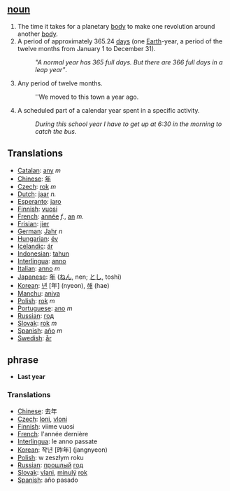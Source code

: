 ==[[noun]]==

# The time it takes for a planetary [[body]] to make one revolution around another [[body]].
# A period of approximately 365.24 [[day]]s (one [[Earth]]-year, a period of  the twelve months from January 1 to December 31).
#:'' "A normal year has 365 full days. But there are 366 full days in a leap year" ''.
#Any period of twelve months. 
#:''We moved to this town a year ago. 
#A scheduled part of a calendar year spent in a specific activity. 
#:''During this school year I have to get up at 6:30 in the morning to catch the bus.''

==Translations==
*[[Catalan]]: [[any]] ''m''
*[[Chinese]]: [[年]]
*[[Czech]]: [[rok]] ''m''
*[[Dutch]]: [[jaar]] ''n.''
*[[Esperanto]]: [[jaro]]
*[[Finnish]]: [[vuosi]]
*[[French]]: [[année]] ''f.'', [[an]] ''m.''
*[[Frisian]]: [[jier]]
*[[German]]: [[Jahr]] ''n''
*[[Hungarian]]: [[év]]
*[[Icelandic]]: [[ár]]
*[[Indonesian]]: [[tahun]]
*[[Interlingua]]: [[anno]]
*[[Italian]]: [[anno]] ''m''
*[[Japanese]]: [[年]] ([[ねん]], nen; [[とし]], toshi)
*[[Korean]]: [[년]] [年] (nyeon), [[해]] (hae)
*[[Manchu]]: [[aniya]]
*[[Polish]]: [[rok]] ''m''
*[[Portuguese]]: [[ano]] ''m''
*[[Russian]]: [[год]]
*[[Slovak]]: [[rok]] ''m''
*[[Spanish]]: [[año]] ''m''
*[[Swedish]]: [[år]]

== phrase ==

*'''Last year'''

===Translations===
*[[Chinese]]: 去年
*[[Czech]]: [[loni]], [[vloni]]
*[[Finnish]]: viime vuosi
*[[French]]: l'année dernière
*[[Interlingua]]: le anno passate
*[[Korean]]: 작년 [昨年] (jangnyeon)
*[[Polish]]: w zeszłym roku
*[[Russian]]: [[прошлый]] [[год]]
*[[Slovak]]: [[vlani]], [[minulý]] [[rok]]
*[[Spanish]]: año pasado